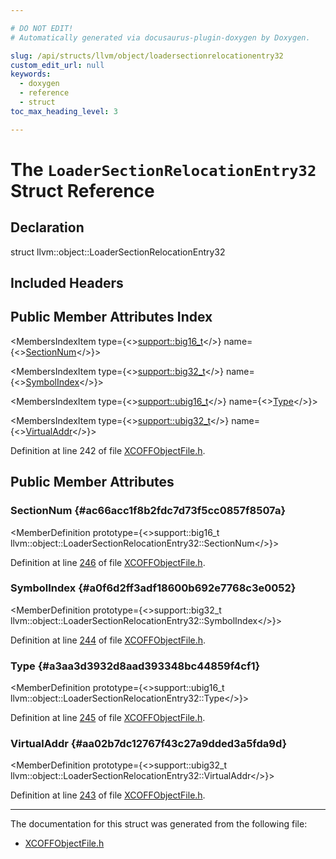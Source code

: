```yaml
---

# DO NOT EDIT!
# Automatically generated via docusaurus-plugin-doxygen by Doxygen.

slug: /api/structs/llvm/object/loadersectionrelocationentry32
custom_edit_url: null
keywords:
  - doxygen
  - reference
  - struct
toc_max_heading_level: 3

---
```





# The `LoaderSectionRelocationEntry32` Struct Reference

<DoxygenPage pluginConfig={pluginConfig}>



## Declaration

<CodeBlock>struct llvm::object::LoaderSectionRelocationEntry32</CodeBlock>

## Included Headers

<IncludesList>
<IncludesListItem
  filePath="llvm/Object/XCOFFObjectFile.h"
  permalink="/docs/api/files/include/include/llvm/include/llvm/object/xcoffobjectfile-h"
  isLocal="true" />
</IncludesList>

## Public Member Attributes Index

<MembersIndex>

<MembersIndexItem
  type={<><a href="/docs/api/namespaces/llvm/support/#a74c65fd6a4129b28e58e2f52dd021f8b">support::big16&#95;t</a></>}
  name={<><a href="#ac66acc1f8b2fdc7d73f5cc0857f8507a">SectionNum</a></>}>
</MembersIndexItem>

<MembersIndexItem
  type={<><a href="/docs/api/namespaces/llvm/support/#a2b2d62566ef55e04271e6f5be53fcdf6">support::big32&#95;t</a></>}
  name={<><a href="#a0f6d2ff3adf18600b692e7768c3e0052">SymbolIndex</a></>}>
</MembersIndexItem>

<MembersIndexItem
  type={<><a href="/docs/api/namespaces/llvm/support/#a376098dd4338d6055e6a69d0a666ed73">support::ubig16&#95;t</a></>}
  name={<><a href="#a3aa3d3932d8aad393348bc44859f4cf1">Type</a></>}>
</MembersIndexItem>

<MembersIndexItem
  type={<><a href="/docs/api/namespaces/llvm/support/#a9351dc9ad74cfe9ab63829d6926db48c">support::ubig32&#95;t</a></>}
  name={<><a href="#aa02b7dc12767f43c27a9dded3a5fda9d">VirtualAddr</a></>}>
</MembersIndexItem>

</MembersIndex>


Definition at line 242 of file <a href="/docs/api/files/include/include/llvm/include/llvm/object/xcoffobjectfile-h">XCOFFObjectFile.h</a>.

<SectionDefinition>

## Public Member Attributes

### SectionNum {#ac66acc1f8b2fdc7d73f5cc0857f8507a}

<MemberDefinition
  prototype={<>support::big16&#95;t llvm::object::LoaderSectionRelocationEntry32::SectionNum</>}>

Definition at line <a href="/docs/api/files/include/include/llvm/include/llvm/object/xcoffobjectfile-h/#l00246">246</a> of file <a href="/docs/api/files/include/include/llvm/include/llvm/object/xcoffobjectfile-h">XCOFFObjectFile.h</a>.
</MemberDefinition>

### SymbolIndex {#a0f6d2ff3adf18600b692e7768c3e0052}

<MemberDefinition
  prototype={<>support::big32&#95;t llvm::object::LoaderSectionRelocationEntry32::SymbolIndex</>}>

Definition at line <a href="/docs/api/files/include/include/llvm/include/llvm/object/xcoffobjectfile-h/#l00244">244</a> of file <a href="/docs/api/files/include/include/llvm/include/llvm/object/xcoffobjectfile-h">XCOFFObjectFile.h</a>.
</MemberDefinition>

### Type {#a3aa3d3932d8aad393348bc44859f4cf1}

<MemberDefinition
  prototype={<>support::ubig16&#95;t llvm::object::LoaderSectionRelocationEntry32::Type</>}>

Definition at line <a href="/docs/api/files/include/include/llvm/include/llvm/object/xcoffobjectfile-h/#l00245">245</a> of file <a href="/docs/api/files/include/include/llvm/include/llvm/object/xcoffobjectfile-h">XCOFFObjectFile.h</a>.
</MemberDefinition>

### VirtualAddr {#aa02b7dc12767f43c27a9dded3a5fda9d}

<MemberDefinition
  prototype={<>support::ubig32&#95;t llvm::object::LoaderSectionRelocationEntry32::VirtualAddr</>}>

Definition at line <a href="/docs/api/files/include/include/llvm/include/llvm/object/xcoffobjectfile-h/#l00243">243</a> of file <a href="/docs/api/files/include/include/llvm/include/llvm/object/xcoffobjectfile-h">XCOFFObjectFile.h</a>.
</MemberDefinition>

</SectionDefinition>

<hr/>

The documentation for this struct was generated from the following file:

<ul>
<li><a href="/docs/api/files/include/include/llvm/include/llvm/object/xcoffobjectfile-h">XCOFFObjectFile.h</a></li>
</ul>

</DoxygenPage>
